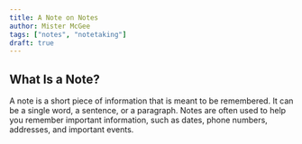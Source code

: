 ```yaml
---
title: A Note on Notes
author: Mister McGee
tags: ["notes", "notetaking"]
draft: true
---
```



## What Is a Note?

A note is a short piece of information that is meant to be remembered. It can be a single word, a sentence, or a paragraph. Notes are often used to help you remember important information, such as dates, phone numbers, addresses, and important events.